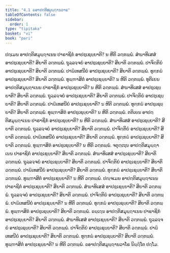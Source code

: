 ```yaml
---
title: "4.1 ຉອາປຕ຺ຕິສມຸຏ຺ຐານວາຣ"
tableOfContents: false
sidebar:
  order: 1
type: "tipitaka"
basket: "vi"
book: "pari"
---
```



<DynamicBreadcrumb />

<Division number="276" book="pari">

<Paragraph number="1182" book="pari">
ປຐເມນ ອາປຕ຺ຕິສມຸຏ຺ຐາເນນ ປາຣາຊິກໍ ອາປຊ຺ເຊຍ຺ຍາຕິ? ນ ຫີຕິ ວຕ຺ຕພ຺ພໍ. ສໍຆາທິເສສໍ ອາປຊ຺ເຊຍ຺ຍາຕິ? ສິຍາຕິ ວຕ຺ຕພ຺ພໍ. ຖຸລ຺ລຈ຺ຈຍໍ ອາປຊ຺ເຊຍ຺ຍາຕິ? ສິຍາຕິ ວຕ຺ຕພ຺ພໍ. ປາຈິຕ຺ຕິຍໍ ອາປຊ຺ເຊຍ຺ຍາຕິ? ສິຍາຕິ ວຕ຺ຕພ຺ພໍ. ປາຏິເທສນີຍໍ ອາປຊ຺ເຊຍ຺ຍາຕິ? ສິຍາຕິ ວຕ຺ຕພ຺ພໍ. ທຸກ຺ກຏໍ ອາປຊ຺ເຊຍ຺ຍາຕິ? ສິຍາຕິ ວຕ຺ຕພ຺ພໍ. ທຸພ຺ຠາສິຕໍ ອາປຊ຺ເຊຍ຺ຍາຕິ? ນ ຫີຕິ ວຕ຺ຕພ຺ພໍ.
</Paragraph>

<Paragraph number="1183" book="pari">
ທຸຕິເຍນ ອາປຕ຺ຕິສມຸຏ຺ຐາເນນ ປາຣາຊິກໍ ອາປຊ຺ເຊຍ຺ຍາຕິ? ນ ຫີຕິ ວຕ຺ຕພ຺ພໍ. ສໍຆາທິເສສໍ ອາປຊ຺ເຊຍ຺ຍາຕິ? ສິຍາຕິ ວຕ຺ຕພ຺ພໍ. ຖຸລ຺ລຈ຺ຈຍໍ ອາປຊ຺ເຊຍ຺ຍາຕິ? ສິຍາຕິ ວຕ຺ຕພ຺ພໍ. ປາຈິຕ຺ຕິຍໍ ອາປຊ຺ເຊຍ຺ຍາຕິ? ສິຍາຕິ ວຕ຺ຕພ຺ພໍ. ປາຏິເທສນີຍໍ ອາປຊ຺ເຊຍ຺ຍາຕິ? ນ ຫີຕິ ວຕ຺ຕພ຺ພໍ. ທຸກ຺ກຏໍ ອາປຊ຺ເຊຍ຺ຍາຕິ? ສິຍາຕິ ວຕ຺ຕພ຺ພໍ. ທຸພ຺ຠາສິຕໍ ອາປຊ຺ເຊຍ຺ຍາຕິ? ນ ຫີຕິ ວຕ຺ຕພ຺ພໍ.
</Paragraph>

<Paragraph number="1184" book="pari">
ຕຕິເຍນ ອາປຕ຺ຕິສມຸຏ຺ຐາເນນ ປາຣາຊິກໍ ອາປຊ຺ເຊຍ຺ຍາຕິ? ນ ຫີຕິ ວຕ຺ຕພ຺ພໍ. ສໍຆາທິເສສໍ ອາປຊ຺ເຊຍ຺ຍາຕິ? ສິຍາຕິ ວຕ຺ຕພ຺ພໍ. ຖຸລ຺ລຈ຺ຈຍໍ ອາປຊ຺ເຊຍ຺ຍາຕິ? ສິຍາຕິ ວຕ຺ຕພ຺ພໍ. ປາຈິຕ຺ຕິຍໍ ອາປຊ຺ເຊຍ຺ຍາຕິ? ສິຍາຕິ ວຕ຺ຕພ຺ພໍ. ປາຏິເທສນີຍໍ ອາປຊ຺ເຊຍ຺ຍາຕິ? ສິຍາຕິ ວຕ຺ຕພ຺ພໍ. ທຸກ຺ກຏໍ ອາປຊ຺ເຊຍ຺ຍາຕິ? ສິຍາຕິ ວຕ຺ຕພ຺ພໍ. ທຸພ຺ຠາສິຕໍ ອາປຊ຺ເຊຍ຺ຍາຕິ? ນ ຫີຕິ ວຕ຺ຕພ຺ພໍ.
</Paragraph>

<Paragraph number="1185" book="pari">
ຈຕຸຕ຺ເຖນ ອາປຕ຺ຕິສມຸຏ຺ຐາເນນ ປາຣາຊິກໍ ອາປຊ຺ເຊຍ຺ຍາຕິ? ສິຍາຕິ ວຕ຺ຕພ຺ພໍ. ສໍຆາທິເສສໍ ອາປຊ຺ເຊຍ຺ຍາຕິ? ສິຍາຕິ ວຕ຺ຕພ຺ພໍ. ຖຸລ຺ລຈ຺ຈຍໍ ອາປຊ຺ເຊຍ຺ຍາຕິ? ສິຍາຕິ ວຕ຺ຕພ຺ພໍ. ປາຈິຕ຺ຕິຍໍ ອາປຊ຺ເຊຍ຺ຍາຕິ? ສິຍາຕິ ວຕ຺ຕພ຺ພໍ. ປາຏິເທສນີຍໍ ອາປຊ຺ເຊຍ຺ຍາຕິ? ສິຍາຕິ ວຕ຺ຕພ຺ພໍ. ທຸກ຺ກຏໍ ອາປຊ຺ເຊຍ຺ຍາຕິ? ສິຍາຕິ ວຕ຺ຕພ຺ພໍ. ທຸພ຺ຠາສິຕໍ ອາປຊ຺ເຊຍ຺ຍາຕິ? ນ ຫີຕິ ວຕ຺ຕພ຺ພໍ.
</Paragraph>

<Paragraph number="1186" book="pari">
ປຎ຺ຈເມນ ອາປຕ຺ຕິສມຸຏ຺ຐາເນນ ປາຣາຊິກໍ ອາປຊ຺ເຊຍ຺ຍາຕິ? ສິຍາຕິ ວຕ຺ຕພ຺ພໍ. ສໍຆາທິເສສໍ ອາປຊ຺ເຊຍ຺ຍາຕິ? ສິຍາຕິ ວຕ຺ຕພ຺ພໍ. ຖຸລ຺ລຈ຺ຈຍໍ ອາປຊ຺ເຊຍ຺ຍາຕິ? ສິຍາຕິ ວຕ຺ຕພ຺ພໍ. ປາຈິຕ຺ຕິຍໍ ອາປຊ຺ເຊຍ຺ຍາຕິ? ສິຍາຕິ ວຕ຺ຕພ຺ພໍ. ປາຏິເທສນີຍໍ ອາປຊ຺ເຊຍ຺ຍາຕິ? ນ ຫີຕິ ວຕ຺ຕພ຺ພໍ. ທຸກ຺ກຏໍ ອາປຊ຺ເຊຍ຺ຍາຕິ? ສິຍາຕິ ວຕ຺ຕພ຺ພໍ. ທຸພ຺ຠາສິຕໍ ອາປຊ຺ເຊຍ຺ຍາຕິ? ສິຍາຕິ ວຕ຺ຕພ຺ພໍ.
</Paragraph>

<Paragraph number="1187" book="pari">
ຉຏ຺ເຐນ ອາປຕ຺ຕິສມຸຏ຺ຐາເນນ ປາຣາຊິກໍ ອາປຊ຺ເຊຍ຺ຍາຕິ? ສິຍາຕິ ວຕ຺ຕພ຺ພໍ. ສໍຆາທິເສສໍ ອາປຊ຺ເຊຍ຺ຍາຕິ? ສິຍາຕິ ວຕ຺ຕພ຺ພໍ. ຖຸລ຺ລຈ຺ຈຍໍ ອາປຊ຺ເຊຍ຺ຍາຕິ? ສິຍາຕິ ວຕ຺ຕພ຺ພໍ. ປາຈິຕ຺ຕິຍໍ ອາປຊ຺ເຊຍ຺ຍາຕິ? ສິຍາຕິ ວຕ຺ຕພ຺ພໍ. ປາຏິເທສນີຍໍ ອາປຊ຺ເຊຍ຺ຍາຕິ? ສິຍາຕິ ວຕ຺ຕພ຺ພໍ. ທຸກ຺ກຏໍ ອາປຊ຺ເຊຍ຺ຍາຕິ? ສິຍາຕິ ວຕ຺ຕພ຺ພໍ. ທຸພ຺ຠາສິຕໍ ອາປຊ຺ເຊຍ຺ຍາຕິ? ນ ຫີຕິ ວຕ຺ຕພ຺ພໍ.

</Paragraph>
</Division>

<Paragraph number="1188" type="center" book="pari">
ຉອາປຕ຺ຕິສມຸຏ຺ຐານວາໂຣ ນິຏ຺ຐິໂຕ ປຐໂມ.
</Paragraph>
